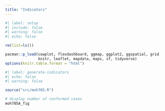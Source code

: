```yaml
---
title: "Indicators"
---
```


```r
#| label: setup
#| include: false
#| warning: false
#| echo: false

rm(list=ls())

pacman::p_load(cowplot, flexdashboard, ggmap, ggplot2, ggspatial, grid, 
               knitr, leaflet, mapdata, maps, sf, tidyverse)
options(knitr.table.format = "html") 
```

```r
#| label: generate-indicators
#| echo: false
#| warning: false

source("src/moh705.R")

# display number of conformed cases
moh705A_fig
```
